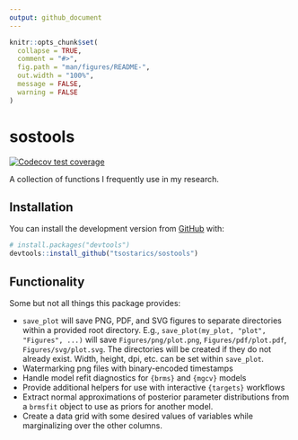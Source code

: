 ```yaml
---
output: github_document
---
```


<!-- README.md is generated from README.Rmd. Please edit that file -->

```r
knitr::opts_chunk$set(
  collapse = TRUE,
  comment = "#>",
  fig.path = "man/figures/README-",
  out.width = "100%",
  message = FALSE,
  warning = FALSE
)
```

# sostools

<!-- badges: start -->
[![Codecov test coverage](https://codecov.io/gh/tsostarics/sostools/branch/master/graph/badge.svg)](https://codecov.io/gh/tsostarics/sostools?branch=master)
<!-- badges: end -->

A collection of functions I frequently use in my research.

## Installation

You can install the development version from [GitHub](https://github.com/) with:

``` r
# install.packages("devtools")
devtools::install_github("tsostarics/sostools")
```

## Functionality

Some but not all things this package provides:

 - `save_plot` will save PNG, PDF, and SVG figures to separate directories within
 a provided root directory. E.g., `save_plot(my_plot, "plot", "Figures", ...)` will
 save `Figures/png/plot.png`, `Figures/pdf/plot.pdf`, `Figures/svg/plot.svg`. The
 directories will be created if they do not already exist. Width, height, dpi,
 etc. can be set within `save_plot`.
 - Watermarking png files with binary-encoded timestamps
 - Handle model refit diagnostics for `{brms}` and `{mgcv}` models
 - Provide additional helpers for use with interactive `{targets}` workflows
 - Extract normal approximations of posterior parameter distributions from a
 `brmsfit` object to use as priors for another model.
 - Create a data grid with some desired values of variables while marginalizing
 over the other columns.
 
